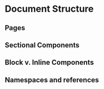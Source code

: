 # Document Structure

## Pages

## Sectional Components

## Block v. Inline Components

## Namespaces and references

